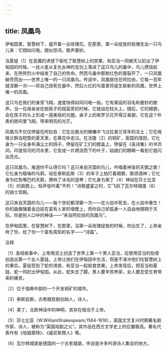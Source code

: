 ```yaml
---
---
---
```

title: 凤凰鸟
---



伊甸园里，智慧树下，盛开着一丛玫瑰花。在那里，第一朵绽放的玫瑰生出一只鸟儿来：它翔如闪电，貌似惊鸿，歌声曼妙。

当夏娃〔1〕在恶魔的诱惑下偷吃了智慧树上的禁果，和亚当一同被天父赶出了伊甸园的时候，一丝火星从复仇女神的宝剑上落进了这只鸟儿的巢中，鸟儿燃烧起来，在熊熊烈火中结束了自己的性命。然而鸟巢中那枚红色的蛋裂开了，一只凤凰破壳而出——世界上唯一的一只凤凰鸟。传说中，凤凰居住在阿拉伯，它每一百年就涅磐一次——将自己烧死在巢中，然后火红的鸟蛋里将诞生崭新的凤凰，世界上唯一的凤凰。

这只鸟在我们的身旁飞翔，速度快得如同闪电一般。它有美丽的羽毛和曼妙的歌声。当一位母亲坐在她孩子的摇篮旁的时候，它就站在枕头上，随后，它的翅膀，会在孩子的头上形成一道美丽的光圈。桌子上的紫罗兰花开得正香甜，它在这个朴素的房间里飞翔，带来明亮的光芒。

凤凰鸟不仅仅停留在阿拉伯：它在北极光的微曦中飞过拉普兰常年的冻土；它在格陵兰群岛短暂的夏天里，在黄花中走过。在法隆〔2〕的铜矿，英国的煤田，它化身为一只全身布满尘土的鸽子，停留在矿工们的膝盖上，停留在《圣诗集》的书页间。印度恒河的河水里，它变成一片顺流而下的叶子，姑娘们的眼睛一看到它就闪出亮光。

这只凤凰鸟，难道你不认得它吗？这只来自天国的鸟儿，吟唱着神圣的天鹅之歌！它化身为聒噪的乌鸦，站在泰斯庇斯〔3〕的车子上拍打着翅膀，歌颂酒神；它化身为红色嘴巴的天鹅，撩响了冰岛的竖琴；它化身为奥丁〔4〕神站在莎士比亚〔5〕的肩膀上，轻声低吟着“不朽！”诗歌盛宴之时，它飞跃了瓦尔特城堡〔6〕的骑士宫殿。

这只来自天国的鸟儿——每个世纪都涅磐一次——在火焰中死去，在火焰中重生！你的画像镶着金边挂在富有人家的墙壁上，而你自己却孤身一人自由地翱翔于天际，你是别人口中的神话——“来自阿拉伯的凤凰鸟”。

在伊甸园里，在智慧树下，在那里，当第一朵玫瑰绽放的时候，你出生了，上帝亲吻了你，给了你一个富有真知的名字——“诗篇”。

注释

〔1〕圣经故事中，上帝用泥土创造了世界上第一个男人亚当，后使用亚当的肋骨创造出第一个女人夏娃。上帝让他们在伊甸园中生活，但是不准许他们吃智慧树上的果实。夏娃受到了蛇的诱惑，和亚当一起偷食禁果。上帝发现后，把亚当和夏娃、蛇一同赶出伊甸园。从此，蛇失去了脚，男人要辛苦养家，女人要忍受生育带来的痛苦。

〔2〕位于瑞典中部的一个开发铜矿的城市。

〔3〕泰斯庇斯，古希腊悲剧创始人，诗人。

〔4〕奥丁，北欧神话中的神明，其存在相当于上帝。

〔5〕莎士比亚（W.WilliamShakespeare;1564-1616），英国文艺复兴时期著名剧作家、诗人，被称为“英国戏剧之父”。其作品在西方文学史上的位置极高。著名代表作有《哈姆莱特》、《威尼斯商人》等。

〔6〕瓦尔特城堡是德国的一个古老城堡，传说是许多吟游诗人集会的地方。